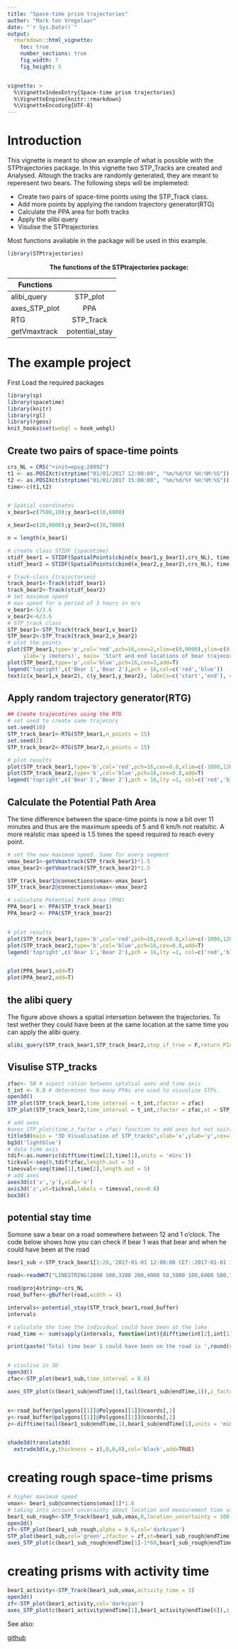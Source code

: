 ---
title: "Space-time prism trajectories"
author: "Mark ten Vregelaar"
date: "`r Sys.Date()`"
output: 
  rmarkdown::html_vignette:
    toc: true
    number_sections: true
    fig_width: 7
    fig_height: 5


vignette: >
  %\VignetteIndexEntry{Space-time prism trajectories}
  %\VignetteEngine{knitr::rmarkdown}
  %\VignetteEncoding{UTF-8}
---

# Introduction


This vignette is meant to show an example of what is possible with the STPtrajectories package. In this vignette two STP_Tracks are created and Analysed. Altough the tracks are randomly generated, they are meant to reperesent two bears. 
The following steps will be implemeted:

* Create two pairs of space-time points using the STP_Track class. 
* Add more points by applying the random trajectory generator(RTG)
* Calculate the PPA area for both tracks
* Apply the alibi query
* Visulise the STPtrajectories


Most functions avaliable in the package will be used in this example.

```{r,include=FALSE}
library(STPtrajectories)
```
<center>__The functions of the STPtrajectories package:__</center>


| Functions     |               |
| ------------- |:-------------:|
| alibi_query   | STP_plot      |
| axes_STP_plot | PPA           |
| RTG           | STP_Track     |
| getVmaxtrack  | potential_stay|

# The example project


First Load the required packages
```{r setup}
library(sp)
library(spacetime)
library(knitr)
library(rgl)
library(rgeos)
knit_hooks$set(webgl = hook_webgl)
```


## Create two pairs of space-time points
```{r}
crs_NL = CRS("+init=epsg:28992")
t1 <- as.POSIXct(strptime("01/01/2017 12:00:00", "%m/%d/%Y %H:%M:%S"))
t2 <- as.POSIXct(strptime("01/01/2017 15:00:00", "%m/%d/%Y %H:%M:%S"))
time<-c(t1,t2)


# Spatial coordinates
x_bear1=c(7500,10);y_bear1=c(10,6000)

x_bear2=c(20,8000);y_bear2=c(30,7000)

n = length(x_bear1)

# create class STIDF {spacetime}
stidf_bear1 = STIDF(SpatialPoints(cbind(x_bear1,y_bear1),crs_NL), time, data.frame(co2 = rnorm(n),O2=rnorm(n)))
stidf_bear2 = STIDF(SpatialPoints(cbind(x_bear2,y_bear2),crs_NL), time, data.frame(co2 = rnorm(n),O2=rnorm(n)))

# Track-class {trajectories}
track_bear1<-Track(stidf_bear1)
track_bear2<-Track(stidf_bear2)
# Set maximum speed 
# max speed for a period of 3 hours in m/s
v_bear1<-5/3.6
v_bear2<-6/3.6
# STP_track class
STP_bear1<-STP_Track(track_bear1,v_bear1)
STP_bear2<-STP_Track(track_bear2,v_bear2)
# plot the points
plot(STP_bear1,type='p',col='red',pch=16,cex=2,xlim=c(0,9000),ylim=c(0,8000),xlab='x (meters)',
     ylab='y (meters)', main= 'Start and end locations of bear trajecories')
plot(STP_bear2,type='p',col='blue',pch=16,cex=2,add=T)
legend('topright',c('Bear 1','Bear 2'),pch = 16,col=c('red','blue'))
text(c(x_bear1,x_bear2), c(y_bear1,y_bear2), labels=c('start','end'), cex= 1.2,adj= c(0.5,-1))
```
 
## Apply random trajectory generator(RTG)
```{r}
## Create trajecotires using the RTG
# set seed to create same trajecory
set.seed(10)
STP_track_bear1<-RTG(STP_bear1,n_points = 15)
set.seed(2)
STP_track_bear2<-RTG(STP_bear2,n_points = 15)

# plot results
plot(STP_track_bear1,type='b',col='red',pch=16,cex=0.8,xlim=c(-1000,12000),ylim=c(-500,9000),xlab='x (meters)',ylab='y (meters)', main= 'The two bear trajecories')
plot(STP_track_bear2,type='b',col='blue',pch=16,cex=0.8,add=T)
legend('topright',c('Bear 1','Bear 2'),pch = 16,lty =1, col=c('red','blue'))

```

## Calculate the Potential Path Area 
The time difference between the space-time points is now a bit over 11 minutes and thus are the maximum speeds of 5 and 6 km/h not realsitic. A more realstic max speed is 1.5 times the speed required to reach every point.
```{r}
# set the new maximum speed. Same for every segment
vmax_bear1<-getVmaxtrack(STP_track_bear1)*1.5
vmax_bear2<-getVmaxtrack(STP_track_bear2)*1.5

STP_track_bear1@connections$vmax<-vmax_bear1
STP_track_bear2@connections$vmax<-vmax_bear2

# calculate Potential Path Area (PPA)
PPA_bear1 <- PPA(STP_track_bear1)
PPA_bear2 <- PPA(STP_track_bear2)


# plot results
plot(STP_track_bear1,type='b',col='red',pch=16,cex=0.8,xlim=c(-1000,12000),ylim=c(-500,9000),xlab='x (meters)',ylab='y (meters)', main= 'The two bear trajecories with PPA')
plot(STP_track_bear2,type='b',col='blue',pch=16,cex=0.8,add=T)
legend('topright',c('Bear 1','Bear 2'),pch = 16,lty =1, col=c('red','blue'))


plot(PPA_bear1,add=T)
plot(PPA_bear2,add=T)

```
## the alibi query

The figure above shows a spatial intersetion between the trajectories. To test wether they could have been at the same location at the same time you can apply the alibi query.
```{r alibi_query}
alibi_query(STP_track_bear1,STP_track_bear2,stop_if_true = F,return_PIA = T)# not always correct. package still in development

```
## Visulise STP_tracks
```{r STP_plot, webgl=TRUE}
zfac<- 50 # aspect ration between sptatial axes and time axis
t_int <- 0.8 # determines how many PPAs are used to visualise STPs.
open3d()
STP_plot(STP_track_bear1,time_interval = t_int,zfactor = zfac)
STP_plot(STP_track_bear2,time_interval = t_int,zfactor = zfac,st = STP_track_bear1@endTime[1],col = 'blue')

# add axes
#axes_STP_plot(time,z_factor = zfac) function to add axes but not suitable for Rmarkdown
title3d(main = "3D Visualisation of STP_tracks",xlab='x',ylab='y',cex=1.3)
bg3d('lightblue')
# data time axis
tdif<-as.numeric(difftime(time[2],time[1],units = 'mins'))
tickval<-seq(0,tdif*zfac,length.out = 5)
timesval<-seq(time[1],time[2],length.out = 5)
# add axes
axes3d(c('x','y'),xlab='x')
axis3d('z',at=tickval,labels = timesval,cex=0.8)
box3d()
```

## potential stay time
Somone saw a bear on a road somewhere between 12 and 1 o'clock. The code below shows how you can 
check if bear 1 was that bear and when he could have been at the road

```{r, webgl=TRUE}
bear1_sub <-STP_track_bear1[1:20,'2017-01-01 12:00:00 CET::2017-01-01 13:00:00 CET']

road<-readWKT("LINESTRING(2800 500,3200 200,4000 50,5000 100,6000 500,7000 1000,7700 1200)")

road@proj4string<-crs_NL
road_buffer<-gBuffer(road,width = 4)

intervals<-potential_stay(STP_track_bear1,road_buffer)
intervals

# calculate the time the individual could have been at the lake
road_time <- sum(sapply(intervals, function(int){difftime(int[2],int[1],units = 'mins')}))

print(paste('Total time bear 1 could have been on the road is ',round(road_time,2),'minutes'))


# visulise in 3D
open3d()
zfac<-STP_plot(bear1_sub,time_interval = 0.6)

axes_STP_plot(c(bear1_sub@endTime[1],tail(bear1_sub@endTime,1)),z_factor = zfac,n_ticks_z = 5,n_ticks_xy = 4)


x<-road_buffer@polygons[[1]]@Polygons[[1]]@coords[,1]
y<-road_buffer@polygons[[1]]@Polygons[[1]]@coords[,2]
z<-difftime(tail(bear1_sub@endTime,1),bear1_sub@endTime[1],units = 'mins')*zfac


shade3d(translate3d(
  extrude3d(x,y,thickness = z),0,0,0),col='black',add=TRUE)


```


# creating rough space-time prisms
```{r, webgl=TRUE}
# higher maximum speed 
vmax<- bear1_sub@connections$vmax[1]*1.6
# taking into account uncerainty about location and measurement time at control points.
bear1_sub_rough<-STP_Track(bear1_sub,vmax,0,location_uncertainty = 100,time_uncertainty = 1)
open3d()
zf<-STP_plot(bear1_sub_rough,alpha = 0.6,col='darkcyan')
STP_plot(bear1_sub,col='green',zfactor = zf,st=bear1_sub_rough@endTime[1]-1*60)
axes_STP_plot(c(bear1_sub_rough@endTime[1]-1*60,bear1_sub_rough@endTime[6]+1*60),z_factor = zf)

```
# creating prisms with activity time

```{r, webgl=TRUE}
bear1_activity<-STP_Track(bear1_sub,vmax,activity_time = 3)
open3d()
zf<-STP_plot(bear1_activity,col='darkcyan')
axes_STP_plot(c(bear1_activity@endTime[1],bear1_activity@endTime[6]),z_factor = zf)
```
See also:

[github](https://github.com/markvregel/STPtrajectories)
